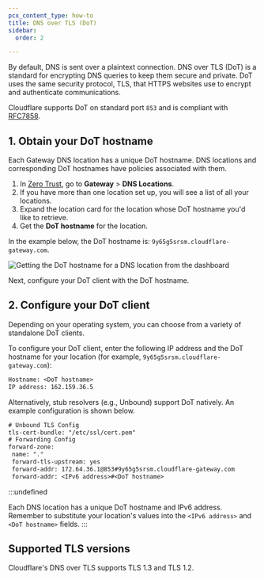 ```yaml
---
pcx_content_type: how-to
title: DNS over TLS (DoT)
sidebar:
  order: 2

---
```


By default, DNS is sent over a plaintext connection. DNS over TLS (DoT) is a standard for encrypting DNS queries to keep them secure and private. DoT uses the same security protocol, TLS, that HTTPS websites use to encrypt and authenticate communications.

Cloudflare supports DoT on standard port `853` and is compliant with [RFC7858](https://tools.ietf.org/html/rfc7858).

## 1. Obtain your DoT hostname

Each Gateway DNS location has a unique DoT hostname. DNS locations and corresponding DoT hostnames have policies associated with them.

1. In [Zero Trust](https://one.dash.cloudflare.com/), go to **Gateway** > **DNS Locations**.
2. If you have more than one location set up, you will see a list of all your locations.
3. Expand the location card for the location whose DoT hostname you'd like to retrieve.
4. Get the **DoT hostname** for the location.

In the example below, the DoT hostname is: `9y65g5srsm.cloudflare-gateway.com`.

![Getting the DoT hostname for a DNS location from the dashboard](~/assets/images/cloudflare-one/connections/get-unique-subdomain.png)

Next, configure your DoT client with the DoT hostname.

## 2. Configure your DoT client

Depending on your operating system, you can choose from a variety of standalone DoT clients.

To configure your DoT client, enter the following IP address and the DoT hostname for your location (for example, `9y65g5srsm.cloudflare-gateway.com`):

```txt
Hostname: <DoT hostname>
IP address: 162.159.36.5
```

Alternatively, stub resolvers (e.g., Unbound) support DoT natively. An example configuration is shown below.

```txt
# Unbound TLS Config
tls-cert-bundle: "/etc/ssl/cert.pem"
# Forwarding Config
forward-zone:
 name: "."
 forward-tls-upstream: yes
 forward-addr: 172.64.36.1@853#9y65g5srsm.cloudflare-gateway.com
 forward-addr: <IPv6 address>#<DoT hostname>
```

:::undefined

Each DNS location has a unique DoT hostname and IPv6 address. Remember to substitute your location's values into the `<IPv6 address>` and `<DoT hostname>` fields. 
:::

## Supported TLS versions

Cloudflare's DNS over TLS supports TLS 1.3 and TLS 1.2.
